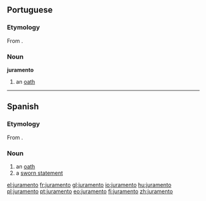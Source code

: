 ==Portuguese==

===Etymology===
From {{etyl|la|pt}} {{term|iuramentum|iūrāmentum|oath|lang=la}}.

===Noun===
'''juramento''' {{m}}

# an [[oath]]

----

==Spanish==

===Etymology===
From {{etyl|la|es}} {{term|iuramentum|iūrāmentum|oath|lang=la}}.

===Noun===
{{es-noun-m}}

# an [[oath]]
# a [[sworn statement]]

[[el:juramento]]
[[fr:juramento]]
[[gl:juramento]]
[[io:juramento]]
[[hu:juramento]]
[[pl:juramento]]
[[pt:juramento]]
[[eo:juramento]]
[[fi:juramento]]
[[zh:juramento]]